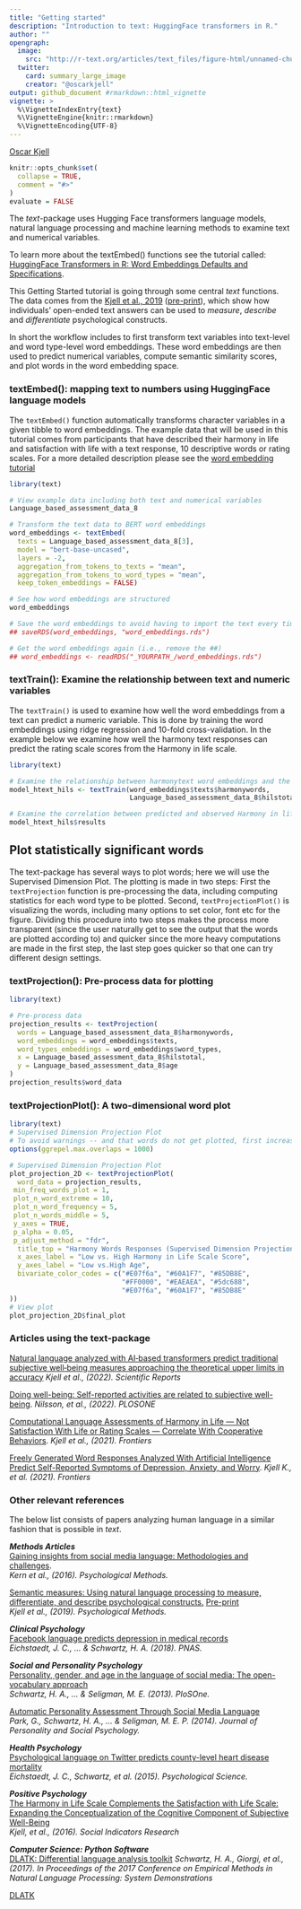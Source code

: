 ```yaml
---
title: "Getting started"
description: "Introduction to text: HuggingFace transformers in R."
author: ""
opengraph:
  image: 
    src: "http://r-text.org/articles/text_files/figure-html/unnamed-chunk-5-1.png"
  twitter:
    card: summary_large_image
    creator: "@oscarkjell"
output: github_document #rmarkdown::html_vignette
vignette: >
  %\VignetteIndexEntry{text}
  %\VignetteEngine{knitr::rmarkdown}
  %\VignetteEncoding{UTF-8}
---
```

<a rel="me" href="https://mastodon.online/@oscarkjell">Oscar Kjell</a>
```r
knitr::opts_chunk$set(
  collapse = TRUE,
  comment = "#>"
)
evaluate = FALSE
```
The *text*-package uses Hugging Face transformers language models, natural language processing and machine learning methods to examine text and numerical variables.  

To learn more about the textEmbed() functions see the tutorial called: [HuggingFace Transformers in R: Word Embeddings Defaults and Specifications](https://www.r-text.org/articles/huggingface_in_r.html).

This Getting Started tutorial is going through some central *text* functions. The data comes from the [Kjell et al., 2019](https://pubmed.ncbi.nlm.nih.gov/29963879/) ([pre-print](https://psyarxiv.com/er6t7/)), which show how individuals' open-ended text answers can be used to *measure*, *describe* and *differentiate* psychological constructs.  

In short the workflow includes to first transform text variables into text-level and word type-level word embeddings. These word embeddings are then used to predict numerical variables, compute semantic similarity scores, and plot words in the word embedding space.  

### textEmbed(): mapping text to numbers using HuggingFace language models
The `textEmbed()` function automatically transforms character variables in a given tibble to word embeddings. The example data that will be used in this tutorial comes from participants that have described their harmony in life and satisfaction with life with a text response, 10 descriptive words or rating scales. For a more detailed description please see the [word embedding tutorial](https://www.r-text.org/articles/huggingface_in_r.html) 

```r

library(text)

# View example data including both text and numerical variables
Language_based_assessment_data_8

# Transform the text data to BERT word embeddings
word_embeddings <- textEmbed(
  texts = Language_based_assessment_data_8[3],
  model = "bert-base-uncased",
  layers = -2,
  aggregation_from_tokens_to_texts = "mean",
  aggregation_from_tokens_to_word_types = "mean",
  keep_token_embeddings = FALSE)

# See how word embeddings are structured
word_embeddings

# Save the word embeddings to avoid having to import the text every time. (i.e., remove the ##)
## saveRDS(word_embeddings, "word_embeddings.rds")

# Get the word embeddings again (i.e., remove the ##)
## word_embeddings <- readRDS("_YOURPATH_/word_embeddings.rds")
```


### textTrain(): Examine the relationship between text and numeric variables
The `textTrain()` is used to examine how well the word embeddings from a text can predict a numeric variable. This is done by training the word embeddings using ridge regression and 10-fold cross-validation. In the example below we examine how well the harmony text responses can predict the rating scale scores from the Harmony in life scale.

```r
library(text)

# Examine the relationship between harmonytext word embeddings and the harmony in life rating scale
model_htext_hils <- textTrain(word_embeddings$texts$harmonywords, 
                              Language_based_assessment_data_8$hilstotal)

# Examine the correlation between predicted and observed Harmony in life scale scores
model_htext_hils$results

```

## Plot statistically significant words 
The text-package has several ways to plot words; here we will use the Supervised Dimension Plot. The plotting is made in two steps: First the `textProjection` function is pre-processing the data, including computing statistics for each word type to be plotted. Second, `textProjectionPlot()` is visualizing the words, including many options to set color, font etc for the figure. Dividing this procedure into two steps makes the process more transparent (since the user naturally get to see the output that the words are plotted according to) and quicker since the more heavy computations are made in the first step, the last step goes quicker so that one can try different design settings.   

### textProjection(): Pre-process data for plotting 
```r
library(text)

# Pre-process data
projection_results <- textProjection(
  words = Language_based_assessment_data_8$harmonywords,
  word_embeddings = word_embeddings$texts,
  word_types_embeddings = word_embeddings$word_types,
  x = Language_based_assessment_data_8$hilstotal,
  y = Language_based_assessment_data_8$age
)
projection_results$word_data

```


### textProjectionPlot(): A two-dimensional word plot
```r
library(text)
# Supervised Dimension Projection Plot
# To avoid warnings -- and that words do not get plotted, first increase the max.overlaps for the entire session: 
options(ggrepel.max.overlaps = 1000)

# Supervised Dimension Projection Plot
plot_projection_2D <- textProjectionPlot(
  word_data = projection_results,
 min_freq_words_plot = 1,
 plot_n_word_extreme = 10,
 plot_n_word_frequency = 5,
 plot_n_words_middle = 5,
 y_axes = TRUE,
 p_alpha = 0.05,
 p_adjust_method = "fdr",
  title_top = "Harmony Words Responses (Supervised Dimension Projection)",
  x_axes_label = "Low vs. High Harmony in Life Scale Score",
  y_axes_label = "Low vs.High Age",
  bivariate_color_codes = c("#E07f6a", "#60A1F7", "#85DB8E",
                            "#FF0000", "#EAEAEA", "#5dc688",
                            "#E07f6a", "#60A1F7", "#85DB8E"
))
# View plot
plot_projection_2D$final_plot


```


### Articles using the text-package
[Natural language analyzed with AI‐based transformers predict traditional subjective well‐being measures approaching the theoretical upper limits in accuracy](https://www.nature.com/articles/s41598-022-07520-w/) *Kjell et al., (2022). Scientific Reports*

[Doing well-being: Self-reported activities are related to subjective well-being](https://journals.plos.org/plosone/article?id=10.1371/journal.pone.0270503/).
*Nilsson, et al., (2022). PLOSONE*

[Computational Language Assessments of Harmony in Life — Not Satisfaction With Life or Rating Scales — Correlate With Cooperative Behaviors](https://www.frontiersin.org/articles/10.3389/fpsyg.2021.601679/). *Kjell et al., (2021). Frontiers*

[Freely Generated Word Responses Analyzed With Artificial Intelligence Predict Self-Reported Symptoms of Depression, Anxiety, and Worry](https://www.frontiersin.org/articles/10.3389/fpsyg.2021.602581/). *Kjell K., et al. (2021). Frontiers*

### Other relevant references
The below list consists of papers analyzing human language in a similar fashion that is possible in *text*.

***Methods Articles***  
[Gaining insights from social media language: Methodologies and challenges](http://www.peggykern.org/uploads/5/6/6/7/56678211/kern_2016_-_gaining_insights_from_social_media_language-_methodologies_and_challenges.pdf).  
*Kern et al., (2016). Psychological Methods.*

[Semantic measures: Using natural language processing to measure, differentiate, and describe psychological constructs.](https://pubmed.ncbi.nlm.nih.gov/29963879/) [Pre-print](https://psyarxiv.com/er6t7/)  
*Kjell et al.,  (2019). Psychological Methods.*

***Clinical Psychology***  
[Facebook language predicts depression in medical records](https://www.pnas.org/doi/10.1073/pnas.1802331115/)  
*Eichstaedt, J. C., ... & Schwartz, H. A. (2018). PNAS.*


***Social and Personality Psychology***     
[Personality, gender, and age in the language of social media: The open-vocabulary approach](https://journals.plos.org/plosone/article?id=10.1371/journal.pone.0073791)  
*Schwartz, H. A., … & Seligman, M. E. (2013). PloSOne.*

[Automatic Personality Assessment Through Social Media Language](https://www.semanticscholar.org/paper/Automatic-personality-assessment-through-social-Park-Schwartz/280034e01f41d0184b977479a5474bd805c2922c/)  
*Park, G., Schwartz, H. A., ... & Seligman, M. E. P. (2014). Journal of Personality and Social Psychology.*


***Health Psychology***  
[Psychological language on Twitter predicts county-level heart disease mortality](https://journals.sagepub.com/doi/abs/10.1177/0956797614557867/)  
*Eichstaedt, J. C., Schwartz, et al. (2015). Psychological Science.*


***Positive Psychology***  
[The Harmony in Life Scale Complements the Satisfaction with Life Scale: Expanding the Conceptualization of the Cognitive Component of Subjective Well-Being](https://link.springer.com/article/10.1007/s11205-015-0903-z/)  
*Kjell, et al., (2016). Social Indicators Research*

***Computer Science: Python Software***  
[DLATK: Differential language analysis toolkit](https://aclanthology.org/D17-2010/)
*Schwartz, H. A., Giorgi, et al., (2017).  In Proceedings of the 2017 Conference on Empirical Methods in Natural Language Processing: System Demonstrations* 


[DLATK](http://dlatk.wwbp.org/)



